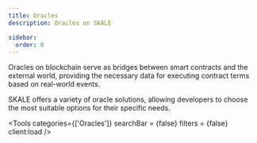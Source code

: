 ```yaml
---
title: Oracles
description: Oracles on SKALE

sidebar:
  order: 0
---
```



Oracles on blockchain serve as bridges between smart contracts and the external world, providing the necessary data for executing contract terms based on real-world events.

SKALE offers a variety of oracle solutions, allowing developers to choose the most suitable options for their specific needs.


<Tools 
	categories={['Oracles']} 
	searchBar = {false}
	filters = {false}
	client:load 
/>